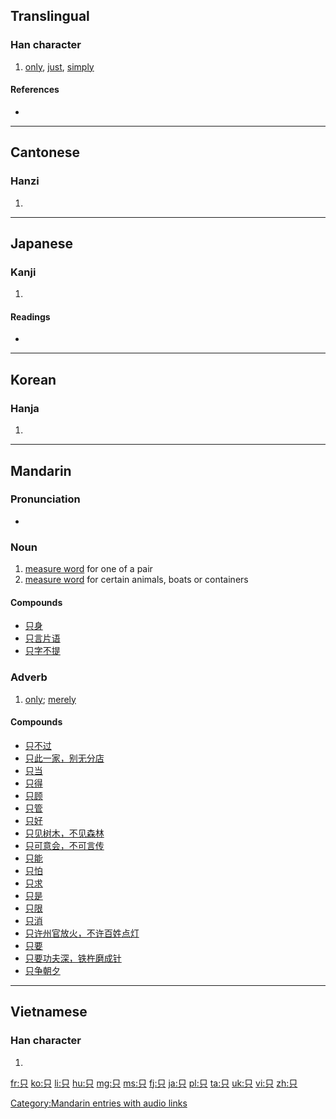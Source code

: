{{xsee|[[衹]]|[[隻]]''' (distinct characters in traditional Chinese and Japanese; merged into 只 in simplified Chinese)''' }}
==Translingual==

===Han character===
{{Han char|rn=30|rad=口|as=02|sn=5|four=6080<sub>0</sub>|canj=口金 (RC)}}

# [[only]], [[just]], [[simply]]

====References====
* {{Han ref|kx=0172.050|dkj=03239|dj=0383.010|hdz=10570.030|uh=53EA|ud=21482|bh=A575|bd=42357}}

----

==Cantonese==

===Hanzi===
{{yue-hanzi|jyut=[[zek3]], [[zi2]]|y=jek3, ji2}}

# {{defn|lang=yue|sort=口02}}

----

==Japanese==

===Kanji===
{{ja-kanji|grade=|rs=口02}}

# {{defn|lang=ja|sort=口02}}

====Readings====
* {{ja-readings|on=[[し]] (shi)|kun=[[ただ]] (tada)}}

----

==Korean==

===Hanja===
{{ko-hanja|hangeul=지|rv=ji|mr=chi|y=ci}}

# {{defn|lang=ko|sort=口02}}

----

==Mandarin==

===Pronunciation===
* {{audio|Zh-zhī.ogg|Audio}}

===Noun===
{{cmn-noun|s|pin=zhī|pint=zhi1|tra=隻|sim=只|rs=口02}}

# [[w:measure word|measure word]] for one of a pair
# [[w:measure word|measure word]] for certain animals, boats or containers

====Compounds====
* [[只身]]
* [[只言片语]]
* [[只字不提]]

===Adverb===
{{cmn-adv|s|pin=zhǐ|pint=zhi3|tra=[[衹]] or [[只]]|sim=只|rs=口02}}

# [[only]]; [[merely]]

====Compounds====
* [[只不过]]
* [[只此一家，别无分店]]
* [[只当]]
* [[只得]]
* [[只顾]]
* [[只管]]
* [[只好]]
* [[只见树木，不见森林]]
* [[只可意会，不可言传]]
* [[只能]]
* [[只怕]]
* [[只求]]
* [[只是]]
* [[只限]]
* [[只消]]
* [[只许州官放火，不许百姓点灯]]
* [[只要]]
* [[只要功夫深，铁杵磨成针]]
* [[只争朝夕]]

[[Category:Mandarin entries with audio links]]

----

==Vietnamese==

===Han character===
{{vi-hantu|[[chỉ]], [[chích]]|rs=口02}}

# {{defn|lang=vi|sort=口02}}

[[fr:只]]
[[ko:只]]
[[li:只]]
[[hu:只]]
[[mg:只]]
[[ms:只]]
[[fj:只]]
[[ja:只]]
[[pl:只]]
[[ta:只]]
[[uk:只]]
[[vi:只]]
[[zh:只]]